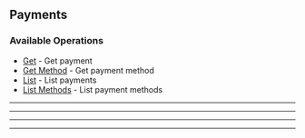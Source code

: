 
## Payments

### Available Operations

* [Get](/payments/get) - Get payment
* [Get Method](/payments/get_method) - Get payment method
* [List](/payments/list) - List payments
* [List Methods](/payments/list_methods) - List payment methods

---
<Get />

---
<GetMethod />

---
<List />

---
<ListMethods />
